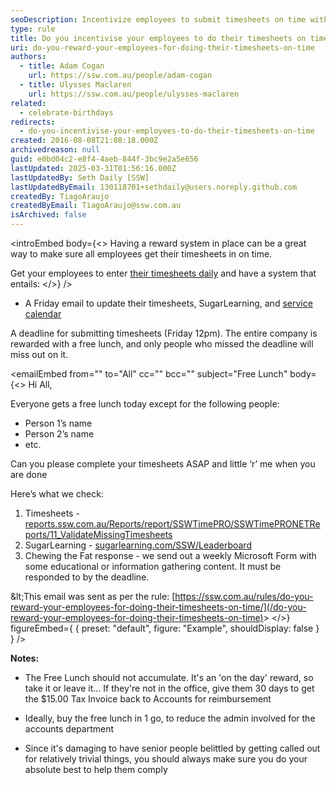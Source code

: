 ```yaml
---
seoDescription: Incentivize employees to submit timesheets on time with a reward system that includes a free lunch for the entire company.
type: rule
title: Do you incentivise your employees to do their timesheets on time?
uri: do-you-reward-your-employees-for-doing-their-timesheets-on-time
authors:
  - title: Adam Cogan
    url: https://ssw.com.au/people/adam-cogan
  - title: Ulysses Maclaren
    url: https://ssw.com.au/people/ulysses-maclaren
related:
  - celebrate-birthdays
redirects:
  - do-you-incentivise-your-employees-to-do-their-timesheets-on-time
created: 2016-08-08T21:08:18.000Z
archivedreason: null
guid: e0bd04c2-e8f4-4aeb-844f-3bc9e2a5e656
lastUpdated: 2025-03-31T01:56:16.000Z
lastUpdatedBy: Seth Daily [SSW]
lastUpdatedByEmail: 130118701+sethdaily@users.noreply.github.com
createdBy: TiagoAraujo
createdByEmail: TiagoAraujo@ssw.com.au
isArchived: false
---
```


<introEmbed
  body={<>
Having a reward system in place can be a great way to make sure all employees get their timesheets in on time.

Get your employees to enter [their timesheets daily](/do-you-know-when-to-enter-your-timesheets) and have a system that entails:
  </>}
/>
* A Friday email to update their timesheets, SugarLearning, and [service calendar](/scheduling-do-you-know-how-to-view-the-availability-of-each-developer-resource-scheduling)

A deadline for submitting timesheets (Friday 12pm). The entire company is rewarded with a free lunch, and only people who missed the deadline will miss out on it.

<emailEmbed
  from=""
  to="All"
  cc=""
  bcc=""
  subject="Free Lunch"
  body={<>
    Hi All,

Everyone gets a free lunch today except for the following people:

* Person 1’s name
* Person 2’s name
* etc.

Can you please complete your timesheets ASAP and little ‘r’ me when you are done

Here’s what we check:

1. Timesheets - [reports.ssw.com.au/Reports/report/SSWTimePRO/SSWTimePRONETReports/11_ValidateMissingTimesheets](http://reports.ssw.com.au/Reports/report/SSWTimePRO/SSWTimePRONETReports/11_ValidateMissingTimesheets%22)
2. SugarLearning - [sugarlearning.com/SSW/Leaderboard](https://www.sugarlearning.com/SSW/Leaderboard)
3. Chewing the Fat response - we send out a weekly Microsoft Form with some educational or information gathering content. It must be responded to by the deadline.

\&lt;This email was sent as per the rule: [https://ssw.com.au/rules/do-you-reward-your-employees-for-doing-their-timesheets-on-time/](/do-you-reward-your-employees-for-doing-their-timesheets-on-time)&gt;
  </>}
  figureEmbed={ {
    preset: "default",
    figure: "Example",
    shouldDisplay: false
  } }
/>

**Notes:**

* The Free Lunch should not accumulate. It's an 'on the day' reward, so take it or leave it... If they're not in the office, give them 30 days to get the $15.00 Tax Invoice back to Accounts for reimbursement

* Ideally, buy the free lunch in 1 go, to reduce the admin involved for the accounts department

* Since it's damaging to have senior people belittled by getting called out for relatively trivial things, you should always make sure you do your absolute best to help them comply
